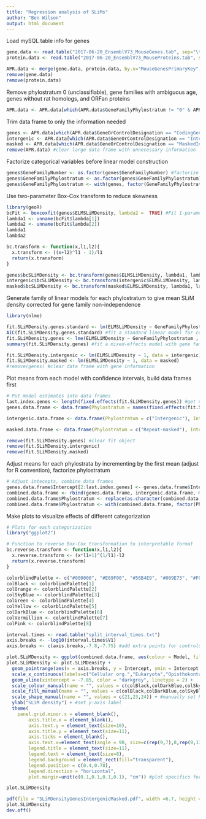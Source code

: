 ```yaml
---
title: "Regression analysis of SLiMs"
author: "Ben Wilson"
output: html_document
---
```

  
Load mySQL table info for genes
```r
gene.data <- read.table("2017-06-20_EnsemblV73_MouseGenes.tab", sep="\t",header=T) 
protein.data <- read.table("2017-06-20_EnsemblV73_MouseProteins.tab", sep="\t",header=T)

APR.data <- merge(gene.data, protein.data, by.x="MouseGenesPrimaryKey", by.y="MouseGenesForeignKey")
remove(gene.data)
remove(protein.data)
```

Remove phylostratum 0 (unclassifiable), gene families with ambiguous age, genes without rat homologs, and ORFan proteins
```r
APR.data <- APR.data[which(APR.data$GeneFamilyPhylostratum != "0" & APR.data$GeneFamilyPhylostratum != "20" & APR.data$ExcludedGeneBinary != "1" ),] #exclude unclassifiable genes, false-positive rich ORFans
```

Trim data frame to only the information needed
```r
genes <- APR.data[which(APR.data$GeneOrControlDesignation == "CodingGene"),c("EnsemblGeneUID","GeneFamilyNumber","GeneFamilyPhylostratum", "ELMSLiMDensity")] #subset out genes
intergenic <- APR.data[which(APR.data$GeneOrControlDesignation == "IntergenicNucleotideSeqControl"),c("EnsemblGeneUID","GeneFamilyNumber","GeneFamilyPhylostratum","ELMSLiMDensity")] #subset out intergenic
masked <- APR.data[which(APR.data$GeneOrControlDesignation == "MaskedIntergenicNucleotideSeqControl"),c("EnsemblGeneUID","GeneFamilyNumber","GeneFamilyPhylostratum","ELMSLiMDensity")] #subset out intergenic
remove(APR.data) #clear large data frame with unnecessary information
```

Factorize categorical variables before linear model construction
```r
genes$GeneFamilyNumber <- as.factor(genes$GeneFamilyNumber) #factorize gene family identifier to prevent numeric interpretation
genes$GeneFamilyPhylostratum <- as.factor(genes$GeneFamilyPhylostratum) #factorize PS to prevent numeric interpretation in fit
genes$GeneFamilyPhylostratum <- with(genes, factor(GeneFamilyPhylostratum, levels = c(sort(unique(genes$GeneFamilyPhylostratum))))) # set levels of categorical phylostratum variable

```

Use two-parameter Box-Cox transform to reduce skewness
```r
library(geoR)
bcFit <- boxcoxfit(genes$ELMSLiMDensity, lambda2 =  TRUE) #Fit 1-parameter Box-Cox transformation
lambda1 <- unname(bcFit$lambda[1])
lambda2 <- unname(bcFit$lambda[2])
lambda1
lambda2 

bc.transform <- function(x,l1,l2){
  x.transform <- ((x+l2)^l1 - 1)/l1
  return(x.transform)
}

genes$bcSLiMDensity <- bc.transform(genes$ELMSLiMDensity, lambda1, lambda2) #transform data to reduce heteroskedasticity
intergenic$bcSLiMDensity <- bc.transform(intergenic$ELMSLiMDensity, lambda1, lambda2) #transform data to reduce heteroskedasticity
masked$bcSLiMDensity <- bc.transform(masked$ELMSLiMDensity, lambda1, lambda2) #transform data to reduce heteroskedasticity
```

Generate family of linear models for each phylostratum to give mean SLiM density corrected for gene family non-independence
```r
library(nlme)

fit.SLiMDensity.genes.standard <- lm(ELMSLiMDensity ~ GeneFamilyPhylostratum, data = genes)
AIC(fit.SLiMDensity.genes.standard) #fit a standard linear model for comparison, print AIC
fit.SLiMDensity.genes <- lme(ELMSLiMDensity ~ GeneFamilyPhylostratum , random = ~ 1|GeneFamilyNumber, data = genes)
summary(fit.SLiMDensity.genes) #fit a mixed-effects model with gene family as a random effect term

fit.SLiMDensity.intergenic <- lm(ELMSLiMDensity ~ 1, data = intergenic)
fit.SLiMDensity.masked <- lm(ELMSLiMDensity ~ 1, data = masked)
#remove(genes) #clear data frame with gene information

```

Plot means from each model with confidence intervals, build data frames first
```r
# Put model estimates into data frames
last.index.genes <- length(fixed.effects(fit.SLiMDensity.genes)) #get number of phylostrata that have been fit
genes.data.frame <- data.frame(Phylostratum = names(fixed.effects(fit.SLiMDensity.genes)[1:last.index.genes]), Intercept = unname(fixed.effects(fit.SLiMDensity.genes)[1:last.index.genes]), SE = unname(summary(fit.SLiMDensity.genes)$tTable[,2][1:last.index.genes]), Model = "Genes") #create data frame to hold linear model results

intergenic.data.frame <- data.frame(Phylostratum = c("Intergenic"), Intercept = summary(fit.SLiMDensity.intergenic)$coefficients[1], SE = summary(fit.SLiMDensity.intergenic)$coefficients[2], Model = "Intergenic") #create data frame to hold linear model results

masked.data.frame <- data.frame(Phylostratum = c("Repeat-masked"), Intercept = summary(fit.SLiMDensity.masked)$coefficients[1], SE = summary(fit.SLiMDensity.masked)$coefficients[2], Model = "Repeat-masked") #create data frame to hold linear model results

remove(fit.SLiMDensity.genes) #clear fit object
remove(fit.SLiMDensity.intergenic)
remove(fit.SLiMDensity.masked)

```

Adjust means for each phylostrata by incrementing by the first mean (adjust for R convention), factorize phylostratum
```r
# Adjust intecepts, combine data frames
genes.data.frame$Intercept[2:last.index.genes] <- genes.data.frame$Intercept[2:last.index.genes] + genes.data.frame$Intercept[1] #increment means by first mean
combined.data.frame <- rbind(genes.data.frame, intergenic.data.frame, masked.data.frame)
combined.data.frame$Phylostratum <- replace(as.character(combined.data.frame$Phylostratum),1:last.index.genes,c(1:last.index.genes)) #replace lm text with numbered categories
combined.data.frame$Phylostratum <- with(combined.data.frame, factor(Phylostratum, levels = c(1:last.index.genes,"Intergenic","Repeat-masked"))) # set levels of factorized PS

```

Make plots to visualize effects of different categorization
```r
# Plots for each categorization
library("ggplot2")

# Function to reverse Box-Cox transformation to interpretable format
bc.reverse.transform <- function(x,l1,l2){
  x.reverse.transform <- (x*l1+1)^(1/l1)-l2
  return(x.reverse.transform)
}

colorblindPalette <- c("#000000", "#E69F00", "#56B4E9", "#009E73", "#F0E442", "#0072B2", "#D55E00", "#CC79A7")
colBlack <- colorblindPalette[1]
colOrange <- colorblindPalette[2]
colSkyBlue <- colorblindPalette[3]
colGreen <- colorblindPalette[4]
colYellow <- colorblindPalette[5]
colDarkBlue <- colorblindPalette[6]
colVermillion <- colorblindPalette[7]
colPink <- colorblindPalette[8]

interval.times <- read.table("split_interval_times.txt")
axis.breaks <- -log10(interval.times$V1)
axis.breaks <- c(axis.breaks,-7.8,-7.75) #add extra points for controls

plot.SLiMDensity <- ggplot(combined.data.frame, aes(colour = Model, fill = Model, shape = Model)) #create ggplot object
plot.SLiMDensity <- plot.SLiMDensity + 
  geom_pointrange(aes(x = axis.breaks, y = Intercept, ymin = Intercept - SE, ymax =Intercept + SE), size = 0.5, lwd = 1,   show.legend=FALSE) + #add points
  scale_x_continuous(labels=c("Cellular org.","Eukaryota","Opisthokonta","Holozoa","Metazoa","","","","","","Vertebrata","Euteleostomi","Tetrapoda","Amniota","Mammalia","Eutheria","Boreoeutheria","\nEuarchontoglires","Rodentia","Intergenic","Repeat-masked"), breaks = axis.breaks) + #change x-axis names of phylostrata to taxonomic split names
  geom_vline(xintercept = -7.85, color = "darkgrey", linetype = 2) +
  scale_colour_manual(name = "", values = c(colBlack,colDarkBlue,colSkyBlue)) + #manually scale line colors
  scale_fill_manual(name = "", values = c(colBlack,colDarkBlue,colSkyBlue)) + #manually scale fill colors
  scale_shape_manual(name = "", values = c(21,23,24)) + #manually set hollow shapes
  ylab("SLiM density") + #set y-axis label
  theme(
    panel.grid.minor.x = element_blank(),
        axis.title.x = element_blank(),
        axis.text.y = element_text(size=10),
        axis.title.y = element_text(size=11),
        axis.ticks = element_blank(),
        axis.text.x=element_text(angle = 90, size=c(rep(9,7),8,rep(9,13)), hjust = 1, vjust = 0.5, colour=c(rep("black",7),"lightslategrey",rep("black",11),colDarkBlue,colSkyBlue)),
        legend.title = element_text(size=11),
        legend.text = element_text(size=8),
        legend.background = element_rect(fill="transparent"),
        legend.position = c(0.4,0.78),
        legend.direction = "horizontal",
        plot.margin=unit(c(0.1,0.1,0.1,0.1), "cm")) #plot specifics for sizes, positions, orientations, etc.

plot.SLiMDensity

pdf(file = "SLiMDensityGenesIntergenicMasked.pdf", width =6.7, height = 3) #output plot object to pdf
plot.SLiMDensity
dev.off()


```